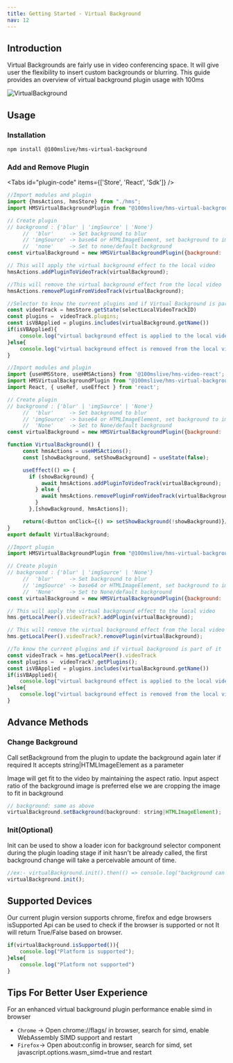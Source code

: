 ```yaml
---
title: Getting Started - Virtual Background
nav: 12
---
```


## Introduction

Virtual Backgrounds are fairly use in video conferencing space. It will give user the flexibility to
insert custom backgrounds or blurring.
This guide provides an overview of virtual background plugin usage with 100ms


<Image width={640} height={480} alt="VirtualBackground" src="/docs/v2/sample2-vb.png" />

## Usage

### Installation

```bash
npm install @100mslive/hms-virtual-background
```

### Add and Remove Plugin

<Tabs id="plugin-code" items={['Store', 'React', 'Sdk']} />

<Tab id='plugin-code-0'>

```javascript
//Import modules and plugin
import {hmsActions, hmsStore} from "./hms";
import HMSVirtualBackgroundPlugin from "@100mslive/hms-virtual-background"
```

```javascript
// Create plugin
// background : {'blur' | 'imgSource' | 'None'}
     //  'blur'     -> Set background to blur
     // 'imgSource' -> base64 or HTMLImageElement, set background to imgSource
     //  'none'     -> Set to none/default background
const virtualBackground = new HMSVirtualBackgroundPlugin({background: 'blur'|'none'|imgSource})
```
```javascript
// This will apply the virtual background effect to the local video
hmsActions.addPluginToVideoTrack(virtualBackground);
```

```javascript
//This will remove the virtual background effect from the local video
hmsActions.removePluginFromVideoTrack(virtualBackground);
```

```javascript
//Selector to know the current plugins and if Virtual Background is part of it
const videoTrack = hmsStore.getState(selectLocalVideoTrackID)
const plugins =  videoTrack.plugins;
const isVBApplied = plugins.includes(virtualBackground.getName())
if(isVBApplied){
    console.log("virtual background effect is applied to the local video")
}else{
    console.log("virtual background effect is removed from the local video")
}
```
</Tab>

<Tab id='plugin-code-1'>

```javascript
//Import modules and plugin
import {useHMSStore, useHMSActions} from '@100mslive/hms-video-react';
import HMSVirtualBackgroundPlugin from "@100mslive/hms-virtual-background"
import React, { useRef, useEffect } from 'react';
```

```javascript
// Create plugin
// background : {'blur' | 'imgSource' | 'None'}
     //  'blur'     -> Set background to blur
     // 'imgSource' -> base64 or HTMLImageElement, set background to imgSource
     //  'None'     -> Set to None/default background
const virtualBackground = new HMSVirtualBackgroundPlugin({background: 'blur'|'none'|imgSource})
```

```javascript
function VirtualBackground() {
     const hmsActions = useHMSActions();
     const [showBackground, setShowBackground] = useState(false);

     useEffect(() => {
       if (showBackground) {
           await hmsActions.addPluginToVideoTrack(virtualBackground);
         } else {
           await hmsActions.removePluginFromVideoTrack(virtualBackground);
         }
       },[showBackground, hmsActions]);

     return(<Button onClick={() => setShowBackground(!showBackground)}/>)
}
export default VirtualBackground;
```
</Tab>

<Tab id='plugin-code-2'>

```javascript
//Import plugin
import HMSVirtualBackgroundPlugin from "@100mslive/hms-virtual-background"
```
```javascript
// Create plugin
// background : {'blur' | 'imgSource' | 'None'}
     //  'blur'     -> Set background to blur
     // 'imgSource' -> base64 or HTMLImageElement, set background to imgSource
     //  'None'     -> Set to None/default background
const virtualBackground = new HMSVirtualBackgroundPlugin({background: 'blur'|'none'|imgSource})
```

```javascript
// This will apply the virtual background effect to the local video
hms.getLocalPeer().videoTrack?.addPlugin(virtualBackground);
```

```javascript
// This will remove the virtual background effect from the local video
hms.getLocalPeer().videoTrack?.removePlugin(virtualBackground);
```

```javascript
//To know the current plugins and if virtual background is part of it
const videoTrack = hms.getLocalPeer().videoTrack
const plugins =  videoTrack?.getPlugins();
const isVBApplied = plugins.includes(virtualBackground.getName())
if(isVBApplied){
    console.log("virtual background effect is applied to the local video")
}else{
    console.log("virtual background effect is removed from the local video")
}
```
</Tab>

## Advance Methods

### Change Background

Call setBackground from the plugin to update the background again later if required
It accepts string|HTMLImageElement as a parameter

Image will get fit to the video by maintaining the aspect ratio.
Input aspect ratio of the background image is preferred else we are cropping the image to fit in background

```jsx
// background: same as above
virtualBackground.setBackground(background: string|HTMLImageElement);
```

### Init(Optional)

Init can be used to show a loader icon for background selector component during the plugin loading stage
if init hasn't be already called, the first background change will take a perceivable amount of time.

```jsx
//ex:- virtualBackground.init().then(() => console.log("background can be changed now"))
virtualBackground.init();
```

## Supported Devices

Our current plugin version supports chrome, firefox and edge browsers
isSupported Api can be used to check if the browser is supported or not
It will return True/False based on browser.

```jsx
if(virtualBackground.isSupported()){
    console.log("Platform is supported");
}else{
    console.log("Platform not supported")
}
```

## Tips For Better User Experience

For an enhanced virtual background plugin performance enable simd in browser

-  `Chrome` -> Open chrome://flags/ in browser, search for simd, enable WebAssembly SIMD support and restart
-  `Firefox`-> Open about:config in browser, search for simd, set javascript.options.wasm_simd=true and restart